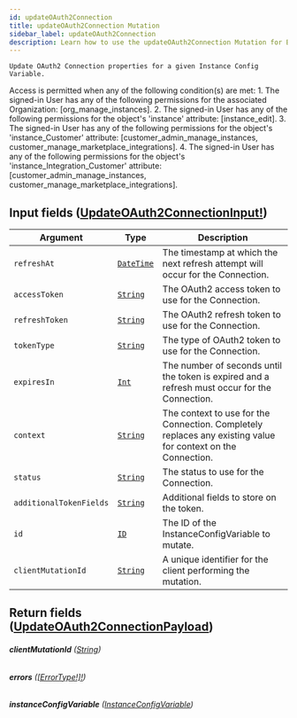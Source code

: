 ```yaml
---
id: updateOAuth2Connection
title: updateOAuth2Connection Mutation
sidebar_label: updateOAuth2Connection
description: Learn how to use the updateOAuth2Connection Mutation for Builder's API.
---
```


    Update OAuth2 Connection properties for a given Instance Config Variable.

Access is permitted when any of the following condition(s) are met: 1. The signed-in User has any of the following permissions for the associated Organization: [org_manage_instances]. 2. The signed-in User has any of the following permissions for the object's 'instance' attribute: [instance_edit]. 3. The signed-in User has any of the following permissions for the object's 'instance_Customer' attribute: [customer_admin_manage_instances, customer_manage_marketplace_integrations]. 4. The signed-in User has any of the following permissions for the object's 'instance_Integration_Customer' attribute: [customer_admin_manage_instances, customer_manage_marketplace_integrations].

## Input fields ([UpdateOAuth2ConnectionInput!](/composer/builder/api/schema/input_object/UpdateOAuth2ConnectionInput.mdx))

| Argument                | Type                                         | Description                                                                                                  |
| ----------------------- | -------------------------------------------- | ------------------------------------------------------------------------------------------------------------ |
| `refreshAt`             | [`DateTime`](/composer/builder/api/schema/scalar/DateTime.mdx) | The timestamp at which the next refresh attempt will occur for the Connection.                               |
| `accessToken`           | [`String`](/composer/builder/api/schema/scalar/String.mdx)     | The OAuth2 access token to use for the Connection.                                                           |
| `refreshToken`          | [`String`](/composer/builder/api/schema/scalar/String.mdx)     | The OAuth2 refresh token to use for the Connection.                                                          |
| `tokenType`             | [`String`](/composer/builder/api/schema/scalar/String.mdx)     | The type of OAuth2 token to use for the Connection.                                                          |
| `expiresIn`             | [`Int`](/composer/builder/api/schema/scalar/Int.mdx)           | The number of seconds until the token is expired and a refresh must occur for the Connection.                |
| `context`               | [`String`](/composer/builder/api/schema/scalar/String.mdx)     | The context to use for the Connection. Completely replaces any existing value for context on the Connection. |
| `status`                | [`String`](/composer/builder/api/schema/scalar/String.mdx)     | The status to use for the Connection.                                                                        |
| `additionalTokenFields` | [`String`](/composer/builder/api/schema/scalar/String.mdx)     | Additional fields to store on the token.                                                                     |
| `id`                    | [`ID`](/composer/builder/api/schema/scalar/ID.mdx)             | The ID of the InstanceConfigVariable to mutate.                                                              |
| `clientMutationId`      | [`String`](/composer/builder/api/schema/scalar/String.mdx)     | A unique identifier for the client performing the mutation.                                                  |

## Return fields ([UpdateOAuth2ConnectionPayload](/composer/builder/api/schema/object/UpdateOAuth2ConnectionPayload.mdx))

###### <b>clientMutationId</b> ([String](/composer/builder/api/schema/scalar/String.mdx))

###### <b>errors</b> ([[ErrorType!]!](/composer/builder/api/schema/object/ErrorType.mdx))

###### <b>instanceConfigVariable</b> ([InstanceConfigVariable](/composer/builder/api/schema/object/InstanceConfigVariable.mdx))
